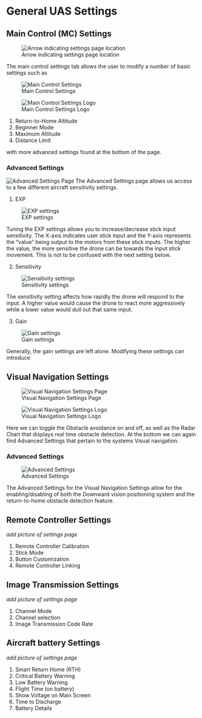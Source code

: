 # General UAS Settings {#ch-uas-settings.Rmd}

## Main Control (MC) Settings

![Arrow indicating settings page location](images\DJI-SettingsPage.jpg)

The main control settings tab allows the user to modify a number of basic settings such as
   
![Main Control Settings](images\MC\DJI-MC-SettingsPage.jpg)

![Main Control Settings Logo](images/MC/DJI-MClogo.jpg)

1. Return-to-Home Altitude
2. Beginner Mode
3. Maximum Altitude
4. Distance Limit


with more advanced settings found at the bottom of the page. 

### Advanced Settings


![Advanced Settings Page](images\MC\DJI-MC-Advanced-Settings.jpg)
The Advanced Settings page allows us access to a few different aircraft sensitivity settings.

1. EXP

![EXP settings](images\MC\DJI-ExpSettings.jpg)

Tuning the EXP settings allows you to increase/decrease stick input sensitivity. The X-axis indicates user stick input and the Y-axis represents the "value" being output to the motors from these stick inputs. The higher the value, the more sensitive the drone can be towards the input stick movement. This is not to be confused with the next setting below. 

2. Sensitivity

![Sensitivity settings](images\MC\DJI-SensitivitySettings.jpg)

The sensitivity setting affects how rapidly the drone will respond to the input. A higher value would cause the drone to react more aggressively while a lower value would dull out that same input.  

3. Gain

![Gain settings](images\MC\DJI-GainSettings.jpg)

Generally, the gain settings are left alone. Modifying these settings can introduce 

## Visual Navigation Settings

![Visual Navigation Settings Page](images\VN\DJI-VisualNavigationSettings.jpg)

![Visual Navigation Settings Logo](images/VN/DJI-VNLogo.jpg)

Here we can toggle the Obstacle avoidance on and off, as well as the Radar Chart that displays real time obstacle detection. At the bottom we can again find Advanced Settings that pertain to the systems Visual navigation.

### Advanced Settings

![Advanced Settings](images\VN\DJI-VN-AdvancedSettings.jpg)

The Advanced Settings for the Visual Navigation Settings allow for the enabling/disabling of both the Downward vision positioning system and the return-to-home obstacle detection feature.

## Remote Controller Settings

*add picture of settings page*

1. Remote Controller Calibration
2. Stick Mode
3. Button Customization
4. Remote Controller Linking


## Image Transmission Settings

*add picture of settings page*

1. Channel Mode
2. Channel selection
3. Image Transmission Code Rate

## Aircraft battery Settings

*add picture of settings page*

1. Smart Return Home (RTH)
2. Critical Battery Warning
3. Low Battery Warning
4. Flight Time (on battery)
5. Show Voltage on Main Screen
6. Time to Discharge
7. Battery Details

